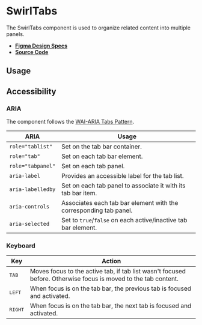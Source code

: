 
<Meta title="Components/SwirlTabs" />

# SwirlTabs

The SwirlTabs component is used to organize related content into multiple
panels.

- **[Figma Design Specs](https://www.figma.com/file/iRHiAFsHxnzux8gQ9EjlZe/Swirl-Components?node-id=34-6419&t=l6r0AzmK9ThWIT5N-0)**
- **[Source Code](https://github.com/flip-corp/swirl/tree/main/packages/swirl-components/src/components/swirl-tabs)**

## Usage

<Canvas withSource="open">
  <Story id="components-swirltabs--swirl-tabs" />
</Canvas>

<ArgsTable story="." />

## Accessibility

### ARIA

The component follows the
[WAI-ARIA Tabs Pattern](https://www.w3.org/WAI/ARIA/apg/patterns/tabpanel/).

| ARIA              | Usage                                                             |
| ----------------- | ----------------------------------------------------------------- |
| `role="tablist"`  | Set on the tab bar container.                                     |
| `role="tab"`      | Set on each tab bar element.                                      |
| `role="tabpanel"` | Set on each tab panel.                                            |
| `aria-label`      | Provides an accessible label for the tab list.                    |
| `aria-labelledby` | Set on each tab panel to associate it with its tab bar item.      |
| `aria-controls`   | Associates each tab bar element with the corresponding tab panel. |
| `aria-selected`   | Set to `true`/`false` on each active/inactive tab bar element.    |

### Keyboard

| Key              | Action                                                                                                         |
| ---------------- | -------------------------------------------------------------------------------------------------------------- |
| <kbd>TAB</kbd>   | Moves focus to the active tab, if tab list wasn't focused before. Otherwise focus is moved to the tab content. |
| <kbd>LEFT</kbd>  | When focus is on the tab bar, the previous tab is focused and activated.                                       |
| <kbd>RIGHT</kbd> | When focus is on the tab bar, the next tab is focused and activated.                                           |
